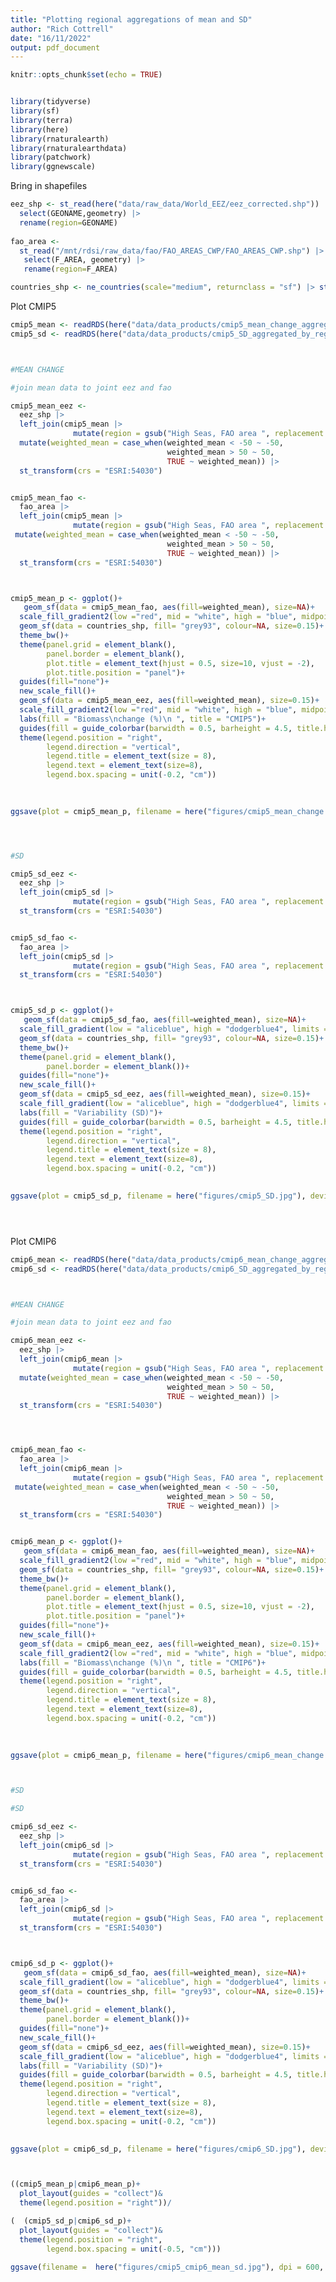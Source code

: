 ```yaml
---
title: "Plotting regional aggregations of mean and SD"
author: "Rich Cottrell"
date: "16/11/2022"
output: pdf_document
---
```


```r
knitr::opts_chunk$set(echo = TRUE)


library(tidyverse)
library(sf)
library(terra)
library(here)
library(rnaturalearth)
library(rnaturalearthdata)
library(patchwork)
library(ggnewscale)

```

Bring in shapefiles
```r

eez_shp <- st_read(here("data/raw_data/World_EEZ/eez_corrected.shp")) |> 
  select(GEONAME,geometry) |> 
  rename(region=GEONAME)
  
fao_area <- 
  st_read("/mnt/rdsi/raw_data/fao/FAO_AREAS_CWP/FAO_AREAS_CWP.shp") |> 
   select(F_AREA, geometry) |> 
   rename(region=F_AREA)

countries_shp <- ne_countries(scale="medium", returnclass = "sf") |> st_transform(crs = "ESRI:54030")


```


Plot CMIP5
```r

cmip5_mean <- readRDS(here("data/data_products/cmip5_mean_change_aggregated_by_region.rds"))
cmip5_sd <- readRDS(here("data/data_products/cmip5_SD_aggregated_by_region.rds"))



#MEAN CHANGE

#join mean data to joint eez and fao 

cmip5_mean_eez <- 
  eez_shp |>  
  left_join(cmip5_mean |> 
              mutate(region = gsub("High Seas, FAO area ", replacement = "", region)) , by = "region") |> 
  mutate(weighted_mean = case_when(weighted_mean < -50 ~ -50,
                                   weighted_mean > 50 ~ 50, 
                                   TRUE ~ weighted_mean)) |> 
  st_transform(crs = "ESRI:54030")


cmip5_mean_fao <- 
  fao_area |>  
  left_join(cmip5_mean |> 
              mutate(region = gsub("High Seas, FAO area ", replacement = "", region)) , by = "region") |> 
 mutate(weighted_mean = case_when(weighted_mean < -50 ~ -50,
                                   weighted_mean > 50 ~ 50, 
                                   TRUE ~ weighted_mean)) |> 
  st_transform(crs = "ESRI:54030")



cmip5_mean_p <- ggplot()+
   geom_sf(data = cmip5_mean_fao, aes(fill=weighted_mean), size=NA)+
  scale_fill_gradient2(low ="red", mid = "white", high = "blue", midpoint = 0, limits = c(-50,50), breaks = c(-50, 0, 50))+
  geom_sf(data = countries_shp, fill= "grey93", colour=NA, size=0.15)+
  theme_bw()+
  theme(panel.grid = element_blank(),
        panel.border = element_blank(),
        plot.title = element_text(hjust = 0.5, size=10, vjust = -2),
        plot.title.position = "panel")+
  guides(fill="none")+
  new_scale_fill()+
  geom_sf(data = cmip5_mean_eez, aes(fill=weighted_mean), size=0.15)+
  scale_fill_gradient2(low ="red", mid = "white", high = "blue", midpoint = 0, limits = c(-50,50), breaks = c(-50, 0, 50))+
  labs(fill = "Biomass\nchange (%)\n ", title = "CMIP5")+
  guides(fill = guide_colorbar(barwidth = 0.5, barheight = 4.5, title.hjust = 0, title.position = "top"))+
  theme(legend.position = "right",
        legend.direction = "vertical",
        legend.title = element_text(size = 8),
        legend.text = element_text(size=8),
        legend.box.spacing = unit(-0.2, "cm"))
  
  

ggsave(plot = cmip5_mean_p, filename = here("figures/cmip5_mean_change.jpg"), device = "jpg", dpi = 600, width = 9, height = 6.5, units="cm")




#SD

cmip5_sd_eez <- 
  eez_shp |>  
  left_join(cmip5_sd |> 
              mutate(region = gsub("High Seas, FAO area ", replacement = "", region)) , by = "region") |> 
  st_transform(crs = "ESRI:54030")


cmip5_sd_fao <- 
  fao_area |>  
  left_join(cmip5_sd |> 
              mutate(region = gsub("High Seas, FAO area ", replacement = "", region)) , by = "region") |> 
  st_transform(crs = "ESRI:54030")



cmip5_sd_p <- ggplot()+
   geom_sf(data = cmip5_sd_fao, aes(fill=weighted_mean), size=NA)+
  scale_fill_gradient(low = "aliceblue", high = "dodgerblue4", limits = c(0,450))+
  geom_sf(data = countries_shp, fill= "grey93", colour=NA, size=0.15)+
  theme_bw()+
  theme(panel.grid = element_blank(),
        panel.border = element_blank())+
  guides(fill="none")+
  new_scale_fill()+
  geom_sf(data = cmip5_sd_eez, aes(fill=weighted_mean), size=0.15)+
  scale_fill_gradient(low = "aliceblue", high = "dodgerblue4", limits = c(0,450))+
  labs(fill = "Variability (SD)")+
  guides(fill = guide_colorbar(barwidth = 0.5, barheight = 4.5, title.hjust = 0, title.position = "top"))+
  theme(legend.position = "right",
        legend.direction = "vertical",
        legend.title = element_text(size = 8),
        legend.text = element_text(size=8),
        legend.box.spacing = unit(-0.2, "cm"))
  

ggsave(plot = cmip5_sd_p, filename = here("figures/cmip5_SD.jpg"), device = "jpg", dpi = 600, width = 9, height = 6, units="cm")





```

Plot CMIP6

```r


cmip6_mean <- readRDS(here("data/data_products/cmip6_mean_change_aggregated_by_region.rds"))
cmip6_sd <- readRDS(here("data/data_products/cmip6_SD_aggregated_by_region.rds"))



#MEAN CHANGE

#join mean data to joint eez and fao 

cmip6_mean_eez <- 
  eez_shp |>  
  left_join(cmip6_mean |> 
              mutate(region = gsub("High Seas, FAO area ", replacement = "", region)) , by = "region") |> 
  mutate(weighted_mean = case_when(weighted_mean < -50 ~ -50,
                                   weighted_mean > 50 ~ 50, 
                                   TRUE ~ weighted_mean)) |> 
  st_transform(crs = "ESRI:54030")




cmip6_mean_fao <- 
  fao_area |>  
  left_join(cmip6_mean |> 
              mutate(region = gsub("High Seas, FAO area ", replacement = "", region)) , by = "region") |> 
 mutate(weighted_mean = case_when(weighted_mean < -50 ~ -50,
                                   weighted_mean > 50 ~ 50, 
                                   TRUE ~ weighted_mean)) |> 
  st_transform(crs = "ESRI:54030")


cmip6_mean_p <- ggplot()+
   geom_sf(data = cmip6_mean_fao, aes(fill=weighted_mean), size=NA)+
  scale_fill_gradient2(low ="red", mid = "white", high = "blue", midpoint = 0, limits = c(-50,50), breaks = c(-50, 0, 50))+
  geom_sf(data = countries_shp, fill= "grey93", colour=NA, size=0.15)+
  theme_bw()+
  theme(panel.grid = element_blank(),
        panel.border = element_blank(),
        plot.title = element_text(hjust = 0.5, size=10, vjust = -2),
        plot.title.position = "panel")+
  guides(fill="none")+
  new_scale_fill()+
  geom_sf(data = cmip6_mean_eez, aes(fill=weighted_mean), size=0.15)+
  scale_fill_gradient2(low ="red", mid = "white", high = "blue", midpoint = 0, limits = c(-50,50), breaks = c(-50, 0, 50))+
  labs(fill = "Biomass\nchange (%)\n ", title = "CMIP6")+
  guides(fill = guide_colorbar(barwidth = 0.5, barheight = 4.5, title.hjust = 0, title.position = "top"))+
  theme(legend.position = "right",
        legend.direction = "vertical",
        legend.title = element_text(size = 8),
        legend.text = element_text(size=8),
        legend.box.spacing = unit(-0.2, "cm"))
  
  

ggsave(plot = cmip6_mean_p, filename = here("figures/cmip6_mean_change.jpg"), device = "jpg", dpi = 600, width = 9, height = 6.5, units="cm")



#SD

#SD

cmip6_sd_eez <- 
  eez_shp |>  
  left_join(cmip6_sd |> 
              mutate(region = gsub("High Seas, FAO area ", replacement = "", region)) , by = "region") |> 
  st_transform(crs = "ESRI:54030")


cmip6_sd_fao <- 
  fao_area |>  
  left_join(cmip6_sd |> 
              mutate(region = gsub("High Seas, FAO area ", replacement = "", region)) , by = "region") |> 
  st_transform(crs = "ESRI:54030")



cmip6_sd_p <- ggplot()+
   geom_sf(data = cmip6_sd_fao, aes(fill=weighted_mean), size=NA)+
  scale_fill_gradient(low = "aliceblue", high = "dodgerblue4", limits = c(0,450))+
  geom_sf(data = countries_shp, fill= "grey93", colour=NA, size=0.15)+
  theme_bw()+
  theme(panel.grid = element_blank(),
        panel.border = element_blank())+
  guides(fill="none")+
  new_scale_fill()+
  geom_sf(data = cmip6_sd_eez, aes(fill=weighted_mean), size=0.15)+
  scale_fill_gradient(low = "aliceblue", high = "dodgerblue4", limits = c(0,450))+
  labs(fill = "Variability (SD)")+
  guides(fill = guide_colorbar(barwidth = 0.5, barheight = 4.5, title.hjust = 0, title.position = "top"))+
  theme(legend.position = "right",
        legend.direction = "vertical",
        legend.title = element_text(size = 8),
        legend.text = element_text(size=8),
        legend.box.spacing = unit(-0.2, "cm"))
  

ggsave(plot = cmip6_sd_p, filename = here("figures/cmip6_SD.jpg"), device = "jpg", dpi = 600, width = 9, height = 6, units="cm")




```


```r

((cmip5_mean_p|cmip6_mean_p)+
  plot_layout(guides = "collect")&
  theme(legend.position = "right"))/

(  (cmip5_sd_p|cmip6_sd_p)+
  plot_layout(guides = "collect")&
  theme(legend.position = "right",
        legend.box.spacing = unit(-0.5, "cm")))

ggsave(filename =  here("figures/cmip5_cmip6_mean_sd.jpg"), dpi = 600, width = 18, height =9, units="cm")


```


